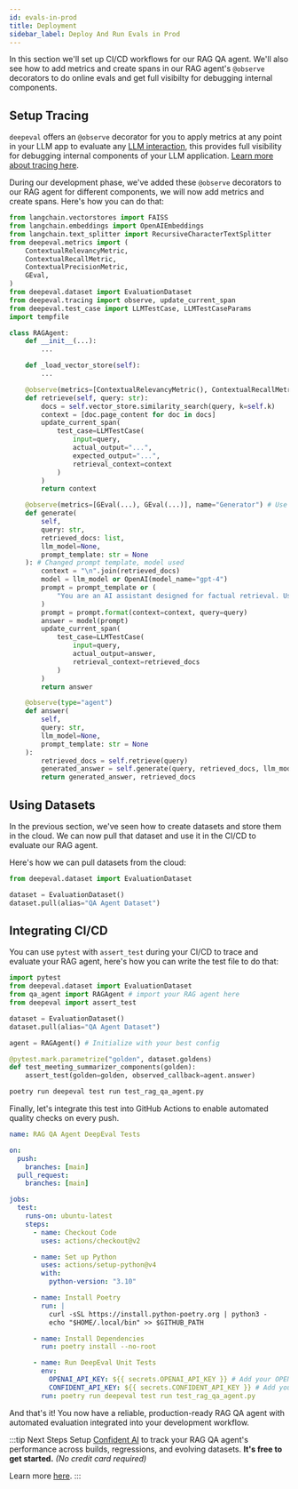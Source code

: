 ```yaml
---
id: evals-in-prod
title: Deployment
sidebar_label: Deploy And Run Evals in Prod
---
```


In this section we'll set up CI/CD workflows for our RAG QA agent. We'll also see how to add metrics and create spans in our RAG agent's `@observe` decorators to do online evals and get full visibilty for debugging internal components.

## Setup Tracing

`deepeval` offers an `@observe` decorator for you to apply metrics at any point in your LLM app to evaluate any [LLM interaction](https://deepeval.com/docs/evaluation-test-cases#what-is-an-llm-interaction),
this provides full visibility for debugging internal components of your LLM application. [Learn more about tracing here](https://deepeval.com/docs/evaluation-llm-tracing).

During our development phase, we've added these `@observe` decorators to our RAG agent for different components, we will now add metrics and create spans. Here's how you can do that:

```python {11,22,26-33,36,51-57,60}
from langchain.vectorstores import FAISS
from langchain.embeddings import OpenAIEmbeddings
from langchain.text_splitter import RecursiveCharacterTextSplitter
from deepeval.metrics import (
    ContextualRelevancyMetric,
    ContextualRecallMetric,
    ContextualPrecisionMetric,
    GEval,
)
from deepeval.dataset import EvaluationDataset
from deepeval.tracing import observe, update_current_span
from deepeval.test_case import LLMTestCase, LLMTestCaseParams
import tempfile

class RAGAgent:
    def __init__(...):
        ...

    def _load_vector_store(self):
        ...

    @observe(metrics=[ContextualRelevancyMetric(), ContextualRecallMetric(), ContextualPrecisionMetric()], name="Retriever")
    def retrieve(self, query: str):
        docs = self.vector_store.similarity_search(query, k=self.k)
        context = [doc.page_content for doc in docs]
        update_current_span(
            test_case=LLMTestCase(
                input=query,
                actual_output="...",
                expected_output="...",
                retrieval_context=context
            )
        )
        return context

    @observe(metrics=[GEval(...), GEval(...)], name="Generator") # Use same metrics as before
    def generate(
        self,
        query: str,
        retrieved_docs: list,
        llm_model=None,
        prompt_template: str = None
    ): # Changed prompt template, model used
        context = "\n".join(retrieved_docs)
        model = llm_model or OpenAI(model_name="gpt-4")
        prompt = prompt_template or (
            "You are an AI assistant designed for factual retrieval. Using the context below, extract only the information needed to answer the user's query. Respond in strictly valid JSON using the schema below.\n\nResponse schema:\n{\n  \"answer\": \"string — a precise, factual answer found in the context\",\n  \"citations\": [\n    \"string — exact quotes or summaries from the context that support the answer\"\n  ]\n}\n\nRules:\n- Do not fabricate any information or cite anything not present in the context.\n- Do not include explanations or formatting — only return valid JSON.\n- Use complete sentences in the answer.\n- Limit the answer to the scope of the context.\n- If no answer is found in the context, return:\n{\n  \"answer\": \"No relevant information available.\",\n  \"citations\": []\n}\n\nContext:\n{context}\n\nQuery:\n{query}"
        )
        prompt = prompt.format(context=context, query=query)
        answer = model(prompt)
        update_current_span(
            test_case=LLMTestCase(
                input=query,
                actual_output=answer,
                retrieval_context=retrieved_docs
            )
        )
        return answer

    @observe(type="agent")
    def answer(
        self,
        query: str,
        llm_model=None,
        prompt_template: str = None
    ):
        retrieved_docs = self.retrieve(query)
        generated_answer = self.generate(query, retrieved_docs, llm_model, prompt_template)
        return generated_answer, retrieved_docs
```

## Using Datasets

In the previous section, we've seen how to create datasets and store them in the cloud. We can now pull that dataset and use it in the CI/CD to evaluate our RAG agent.

Here's how we can pull datasets from the cloud:

```python
from deepeval.dataset import EvaluationDataset

dataset = EvaluationDataset()
dataset.pull(alias="QA Agent Dataset")
```

## Integrating CI/CD

You can use `pytest` with `assert_test` during your CI/CD to trace and evaluate your RAG agent, here's how you can write the test file to do that:

```python title="test_rag_qa_agent.py"
import pytest
from deepeval.dataset import EvaluationDataset
from qa_agent import RAGAgent # import your RAG agent here
from deepeval import assert_test

dataset = EvaluationDataset()
dataset.pull(alias="QA Agent Dataset")

agent = RAGAgent() # Initialize with your best config

@pytest.mark.parametrize("golden", dataset.goldens)
def test_meeting_summarizer_components(golden):
    assert_test(golden=golden, observed_callback=agent.answer)
```

```bash
poetry run deepeval test run test_rag_qa_agent.py
```

Finally, let's integrate this test into GitHub Actions to enable automated quality checks on every push.

```yaml {32-33}
name: RAG QA Agent DeepEval Tests

on:
  push:
    branches: [main]
  pull_request:
    branches: [main]

jobs:
  test:
    runs-on: ubuntu-latest
    steps:
      - name: Checkout Code
        uses: actions/checkout@v2

      - name: Set up Python
        uses: actions/setup-python@v4
        with:
          python-version: "3.10"

      - name: Install Poetry
        run: |
          curl -sSL https://install.python-poetry.org | python3 -
          echo "$HOME/.local/bin" >> $GITHUB_PATH

      - name: Install Dependencies
        run: poetry install --no-root

      - name: Run DeepEval Unit Tests
        env:
          OPENAI_API_KEY: ${{ secrets.OPENAI_API_KEY }} # Add your OPENAI_API_KEY
          CONFIDENT_API_KEY: ${{ secrets.CONFIDENT_API_KEY }} # Add your CONFIDENT_API_KEY
        run: poetry run deepeval test run test_rag_qa_agent.py
```

And that's it! You now have a reliable, production-ready RAG QA agent with automated evaluation integrated into your development workflow.

:::tip Next Steps
Setup [Confident AI](https://deepeval.com/tutorials/tutorial-setup) to track your RAG QA agent's performance across builds, regressions, and evolving datasets. **It's free to get started.** _(No credit card required)_

Learn more [here](https://www.confident-ai.com).
:::
